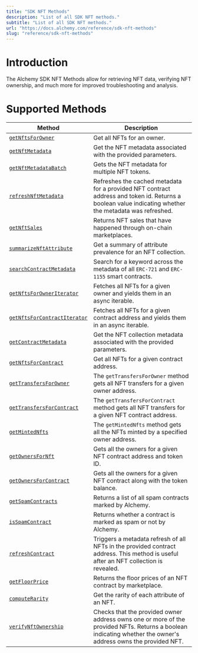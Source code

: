```yaml
---
title: "SDK NFT Methods"
description: "List of all SDK NFT methods."
subtitle: "List of all SDK NFT methods."
url: "https://docs.alchemy.com/reference/sdk-nft-methods"
slug: "reference/sdk-nft-methods"
---
```


# Introduction

The Alchemy SDK NFT Methods allow for retrieving NFT data, verifying NFT ownership, and much more for improved troubleshooting and analysis.

# Supported Methods

| Method                                                                    | Description                                                                                                                                                   |
| ------------------------------------------------------------------------- | ------------------------------------------------------------------------------------------------------------------------------------------------------------- |
| [`getNftsForOwner`](/reference/sdk-getnfts)                               | Get all NFTs for an owner.                                                                                                                                    |
| [`getNftMetadata`](/reference/sdk-getnftmetadata)                         | Get the NFT metadata associated with the provided parameters.                                                                                                 |
| [`getNftMetadataBatch`](/reference/sdk-getnftmetadatabatch)               | Gets the NFT metadata for multiple NFT tokens.                                                                                                                |
| [`refreshNftMetadata`](/reference/sdk-refreshnftmetadata)                 | Refreshes the cached metadata for a provided NFT contract address and token id. Returns a boolean value indicating whether the metadata was refreshed.        |
| [`getNftSales`](/reference/sdk-getnftsales)                               | Returns NFT sales that have happened through on-chain marketplaces.                                                                                           |
| [`summarizeNftAttribute`](/reference/sdk-summarizenftattributes)          | Get a summary of attribute prevalence for an NFT collection.                                                                                                  |
| [`searchContractMetadata`](/reference/sdk-searchcontractmetadata)         | Search for a keyword across the metadata of all `ERC-721` and `ERC-1155` smart contracts.                                                                     |
| [`getNftsForOwnerIterator`](/reference/sdk-getnftsforowneriterator)       | Fetches all NFTs for a given owner and yields them in an async iterable.                                                                                      |
| [`getNftsForContractIterator`](/reference/sdk-getnftsforcontractiterator) | Fetches all NFTs for a given contract address and yields them in an async iterable.                                                                           |
| [`getContractMetadata`](/reference/sdk-getcontractmetadata)               | Get the NFT collection metadata associated with the provided parameters.                                                                                      |
| [`getNftsForContract`](/reference/sdk-getnftsforcontract)                 | Get all NFTs for a given contract address.                                                                                                                    |
| [`getTransfersForOwner`](/reference/sdk-gettransfersforowner)             | The `getTransfersForOwner` method gets all NFT transfers for a given owner address.                                                                           |
| [`getTransfersForContract`](/reference/sdk-gettransfersforcontract)       | The `getTransfersForContract` method gets all NFT transfers for a given NFT contract address.                                                                 |
| [`getMintedNfts`](/reference/sdk-getmintednfts)                           | The `getMintedNfts` method gets all the NFTs minted by a specified owner address.                                                                             |
| [`getOwnersForNft`](/reference/sdk-getownersfornft)                       | Gets all the owners for a given NFT contract address and token ID.                                                                                            |
| [`getOwnersForContract`](sdk-getownersforcontract)                        | Gets all the owners for a given NFT contract along with the token balance.                                                                                    |
| [`getSpamContracts`](/reference/sdk-getspamcontracts)                     | Returns a list of all spam contracts marked by Alchemy.                                                                                                       |
| [`isSpamContract`](/reference/sdk-isspamcontract)                         | Returns whether a contract is marked as spam or not by Alchemy.                                                                                               |
| [`refreshContract`](/reference/sdk-refreshcontract)                       | Triggers a metadata refresh of all NFTs in the provided contract address. This method is useful after an NFT collection is revealed.                          |
| [`getFloorPrice`](/reference/sdk-getfloorprice)                           | Returns the floor prices of an NFT contract by marketplace.                                                                                                   |
| [`computeRarity`](/reference/sdk-computerarity)                           | Get the rarity of each attribute of an NFT.                                                                                                                   |
| [`verifyNftOwnership`](/reference/sdk-verifynftownership)                 | Checks that the provided owner address owns one or more of the provided NFTs. Returns a boolean indicating whether the owner's address owns the provided NFT. |
